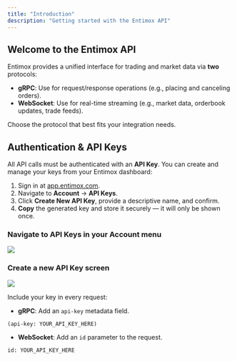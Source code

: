 ```yaml
---
title: "Introduction"
description: "Getting started with the Entimox API"
---
```


## Welcome to the Entimox API

Entimox provides a unified interface for trading and market data via **two** protocols:

- **gRPC**: Use for request/response operations (e.g., placing and canceling orders).
- **WebSocket**: Use for real-time streaming (e.g., market data, orderbook updates, trade feeds).

Choose the protocol that best fits your integration needs.

## Authentication & API Keys

All API calls must be authenticated with an **API Key**. You can create and manage your keys from your Entimox dashboard:

1. Sign in at [app.entimox.com](https://app.entimox.com).
2. Navigate to **Account** → **API Keys**.
3. Click **Create New API Key**, provide a descriptive name, and confirm.
4. **Copy** the generated key and store it securely — it will only be shown once.

### Navigate to API Keys in your Account menu

<Frame>
  <img src="/images/developer_tools.png" style={{ borderRadius: "0.5rem" }} />
</Frame>

### Create a new API Key screen

<Frame>
  <img src="/images/generate_api_key.png" style={{ borderRadius: "0.5rem" }} />
</Frame>

Include your key in every request:

- **gRPC**: Add an `api-key` metadata field.

```http
(api-key: YOUR_API_KEY_HERE)
```

- **WebSocket**: Add an `id` parameter to the request.

```http
id: YOUR_API_KEY_HERE
```
